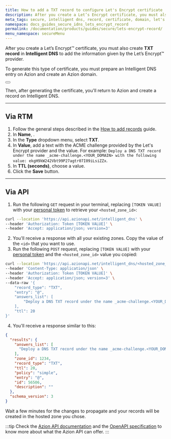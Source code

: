```yaml
---
title: How to add a TXT record to configure Let's Encrypt certificate
description: After you create a Let’s Encrypt certificate, you must also create TXT record in Intelligent DNS to add the information given by the Let’s Encrypt provider.
meta_tags: secure, intelligent dns, record, certificate, domain, let's encrypt
namespace: docs_guides_secure_idns_lets_encrypt_record
permalink: /documentation/products/guides/secure/lets-encrypt-record/
menu_namespace: secureMenu
---
```



After you create a Let’s Encrypt™ certificate, you must also create **TXT record** in **Intelligent DNS** to add the information given by the Let’s Encrypt™ provider.

To generate this type of certificate, you must prepare an Intelligent DNS entry on Azion and create an Azion domain.

<Button href="/en/documentation/products/guides/how-to-generate-a-lets-encrypt-certificate/" text="go to let's encrypt guide" variant="secondary"></Button>

Then, after generating the certificate, you'll return to Azion and create a record on Intelligent DNS.

---

## Via RTM

1. Follow the general steps described in the [How to add records](/en/documentation/products/secure/guides/add-records/) guide.
2. In **Name**, .
3. In the **Type** dropdown menu, select **TXT**.
4. In **Value**, add a text with the ACME challenge provided by the Let's Encrypt provider and the value. For example: `Deploy a DNS TXT record under the name _acme-challenge.<YOUR_DOMAIN> with the following value: ekgH9kW242Vbt99P27agtr07I09iLsiZZx`.
5. In **TTL (seconds)**, choose a value.
6. Click the **Save** button.

---

## Via API

1. Run the following `GET` request in your terminal, replacing `[TOKEN VALUE]` with your [personal token](/en/documentation/products/guides/personal-tokens/) to retrieve your `<hosted_zone_id>`:

```bash
curl --location 'https://api.azionapi.net/intelligent_dns' \
--header 'Authorization: Token [TOKEN VALUE]' \
--header 'Accept: application/json; version=3'
```

2. You'll receive a response with all your existing zones. Copy the value of the `<id>` that you want to use.
3. Run the following `POST` request, replacing `[TOKEN VALUE]` with your [personal token](/en/documentation/products/guides/personal-tokens/) and the `<hosted_zone_id>` value you copied:

```bash
curl --location 'https://api.azionapi.net/intelligent_dns/<hosted_zone_id>/records' \
--header 'Content-Type: application/json' \
--header 'Authorization: Token [TOKEN VALUE]' \
--header 'Accept: application/json; version=3' \
--data-raw '{
    "record_type": "TXT",
    "entry": "@",
    "answers_list": [
        "Deploy a DNS TXT record under the name _acme-challenge.<YOUR_DOMAIN> with the following value: ekgH9kW242Vbt99P27agtr07I09iLsiZZx"
    ],
    "ttl": 20
}'
```

4. You'll receive a response similar to this:

```json
{
  "results": {
    "answers_list": [
      "Deploy a DNS TXT record under the name _acme-challenge.<YOUR_DOMAIN> with the following value: ekgH9kW242Vbt99P27agtr07I09iLsiZZx"
    ],
    "zone_id": 1234,
    "record_type": "TXT",
    "ttl": 20,
    "policy": "simple",
    "entry": "@",
    "id": 56506,
    "description": ""
  },
  "schema_version": 3
}
```

Wait a few minutes for the changes to propagate and your records will be created in the hosted zone you chose.

:::tip
Check the [Azion API documentation](https://api.azion.com/) and the [OpenAPI specification](https://github.com/aziontech/azionapi-openapi/) to know more about what the Azion API can offer.
:::

